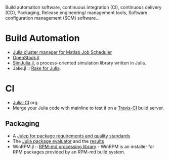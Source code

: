 Build automation software, continuous integration (CI), continuous delivery (CD), Packaging, Release engineering/ management tools, Software configuration management (SCM) software...


= Build Automation =
* [https://github.com/simonster/MatlabCluster.jl Julia cluster manager for Matlab Job Scheduler]
* [https://github.com/loladiro/OpenStack.jl OpenStack.jl]
* [https://github.com/BenLauwens/SimJulia.jl SimJulia.jl ], a process-oriented simulation library written in Julia.
* Jake.jl :: [https://github.com/nolta/Jake.jl Rake for Julia].


= CI =
* [https://github.com/julia-ci Julia-CI] org.
* Merge your Julia code with mainline to test it on a [https://travis-ci.org/JuliaLang/ Travis-CI] build server.


== Packaging ==
* A [https://gist.github.com/IainNZ/6086173 Julep for package requirements and quality standards]
* The [https://github.com/IainNZ/PackageEvaluator.jl Julia package evaluator] and the [http://iaindunning.com/PackageEval/ results]
* WinRPM.jl :: [https://github.com/JuliaLang/WinRPM.jl RPM-md processing library] - WinRPM is an installer for RPM packages provided by an RPM-md build system.

